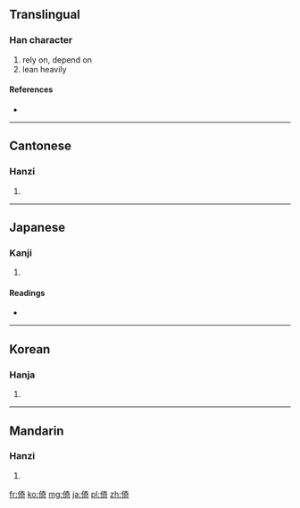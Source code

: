 ==Translingual==

===Han character===
{{Han char|rn=9|rad=人|as=08|sn=10|four=2422<sub>1</sub>|canj=人大一口 (OKMR)}}

# rely on, depend on
# lean heavily

====References====
* {{Han ref|kx=0108.050|dkj=00776|dj=0230.010|hdz=10173.010|uh=501A|ud=20506|bh=ADCA|bd=44490}}

----

==Cantonese==

===Hanzi===
{{yue-hanzi|jyut=|y=yi2}}

# {{defn|Cantonese|sort=人08}}

----

==Japanese==

===Kanji===
{{ja-kanji|grade=|rs=人08}}

# {{defn|Japanese|sort=人08}}

====Readings====
* {{ja-readings|on=[[い]] (i), [[き]] (ki)|kun=[[よる]] (yoru), [[たのむ]] (tanomu)}}

----

==Korean==

===Hanja===
{{ko-hanja|hangeul=[[의]], [[기]]|rv=ui, gi|mr=ŭi, ki}}

# {{defn|Korean|sort=人08}}

----

==Mandarin==

===Hanzi===
{{cmn-hanzi|pin=[[yǐ]] ([[yi3]])|wg=i<sup>3</sup>}}

# {{defn|Mandarin|sort=人08}}

[[fr:倚]]
[[ko:倚]]
[[mg:倚]]
[[ja:倚]]
[[pl:倚]]
[[zh:倚]]
